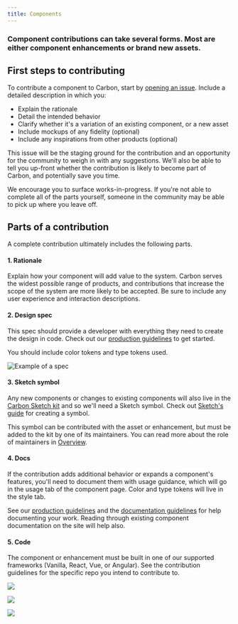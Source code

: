 ```yaml
---
title: Components
---
```


### Component contributions can take several forms. Most are either component enhancements or brand new assets.

## First steps to contributing

To contribute a component to Carbon, start by [opening an issue](https://github.com/carbon-design-system/carbon/issues/new?assignees=&labels=type%3A+enhancement+%F0%9F%92%A1&template=feature-request-or-enhancement.md&title=). Include a detailed description in which you:
* Explain the rationale
* Detail the intended behavior
* Clarify whether it's a variation of an existing component, or a new asset
* Include mockups of any fidelity (optional)
* Include any inspirations from other products (optional)

This issue will be the staging ground for the contribution and an opportunity for the community to weigh in with any suggestions. We'll also be able to tell you up-front whether the contribution is likely to become part of Carbon, and potentially save you time. 

We encourage you to surface works-in-progress. If you're not able to complete all of the parts yourself, someone in the community may be able to pick up where you leave off.

## Parts of a contribution

A complete contribution ultimately includes the following parts. 

#### 1. Rationale

Explain how your component will add value to the system. Carbon serves the widest possible range of products, and contributions that increase the scope of the system are more likely to be accepted. Be sure to include any user experience and interaction descriptions.

#### 2. Design spec

This spec should provide a developer with everything they need to create the design in code. Check out our [production guidelines](https://github.com/carbon-design-system/carbon-website/wiki/Production-guidelines#spec-guidelines) to get started.

You should include color tokens and type tokens used.

<ImageComponent caption="Example of a spec" cols="8">

![Example of a spec](images/spec.png)

</ImageComponent>

#### 3. Sketch symbol

Any new components or changes to existing components will also live in the [Carbon Sketch kit](/getting-started/designers#get-the-kit) and so we'll need a Sketch symbol. Check out [Sketch's guide](https://www.sketch.com/docs/symbols/creating-symbols/) for creating a symbol. 

This symbol can be contributed with the asset or enhancement, but must be added to the kit by one of its maintainers. You can read more about the role of maintainers in [Overview](/contributions/overview/overview#maintainers). 

#### 4. Docs

If the contribution adds additional behavior or expands a component's features, you'll need to document them with usage guidance, which will go in the usage tab of the component page. Color and type tokens will live in the style tab. 

See our [production guidelines](https://github.com/carbon-design-system/carbon-website/wiki/Production-guidelines#spec-guidelines) and the [documentation guidelines](/contributions/documentation) for help documenting your work. Reading through existing component documentation on the site will help also.

#### 5. Code

The component or enhancement must be built in one of our supported frameworks (Vanilla, React, Vue, or Angular). See the contribution guidelines for the specific repo you intend to contribute to.

<Row className="tile--group">
<Column offsetLg="4" colMd="4" colLg="4" noGutterSm>
    <ClickableTile
      title="Contribute to Carbon Components React"
      href="https://github.com/carbon-design-system/carbon/blob/master/.github/CONTRIBUTING.md"
      type="resource">

![](/images/github-icon.png)

  </ClickableTile>
</Column>
<Column colLg="4" noGutterSm>
  <ClickableTile
    title="Contribute to Carbon Components Angular"
    href="https://github.com/IBM/carbon-components-angular/blob/master/README.md#contributing"
    type="resource">

![](/images/github-icon.png)

  </ClickableTile>
  
</Column>

<Column offsetLg="4" colMd="4" colLg="4" noGutterSm>
    <ClickableTile
      title="Contribute to Carbon Components Vue"
      href="https://github.com/carbon-design-system/carbon-components-vue/blob/master/.github/CONTRIBUTING.md"
      type="resource">

![](/images/github-icon.png)

  </ClickableTile>
</Column>
</Row>
